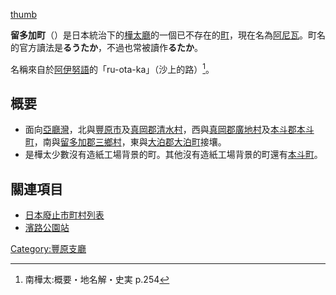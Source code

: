 {{unreferenced|time=2018-07-13T02:03:54+00:00}}
{{日本町村 (廢除)|
自治體名=留多加|
町村=町|
町村章=|
日文原名=留多加町|
平假名=るうたかちょう|
羅馬字拼音=Rūtaka-chō|
都道府縣=樺太廳|
廢除時間=1949年6月1日| 
廢除理由=放棄領土主權| 
廢除時處置=|
現在自治體=|
支廳=豐原支廳|
郡=留多加郡|
編號=|
面積=|
邊界未定=|
人口=7,295|
統計時間=1941年12月1日 |
自治體=|
樹=|
花=|
鳥=|
其他象徵物=|
其他象徵=|
郵遞區號=|
所在地=|
電話號碼=|
外部連結=|
經度=|
緯度=|
地圖=|
註記=|
}}
[[file:Rudaka_Town_Office.JPG|thumb]]

'''留多加町'''（{{jpn|j=留多加町|hg=るうたかちょう|rm=Rūtaka chō|f=y}}）是日本統治下的[[樺太廳|樺太廳]]的一個已不存在的[[町|町]]，現在名為[[阿尼瓦|阿尼瓦]]。町名的官方讀法是'''るうたか'''，不過也常被讀作'''るたか'''。

名稱來自於[[阿伊努語|阿伊努語]]的「ru-ota-ka」（沙上的路）<ref>南樺太:概要・地名解・史実 p.254</ref>。

==概要==
* 面向[[亞廳灣|亞廳灣]]，北與[[豐原市_(日本)|豐原市]]及[[真岡郡|真岡郡]][[清水村_(樺太廳)|清水村]]，西與[[真岡郡|真岡郡]][[廣地村|廣地村]]及[[本斗郡|本斗郡]][[本斗町|本斗町]]，南與[[留多加郡|留多加郡]][[三鄉村_(樺太廳)|三鄉村]]，東與[[大泊郡|大泊郡]][[大泊町|大泊町]]接壤。
*是樺太少數沒有造紙工場背景的町。其他沒有造紙工場背景的町還有[[本斗町|本斗町]]。

==關連項目==
*[[日本廢止市町村列表|日本廢止市町村列表]]
*[[濱路公園站|濱路公園站]]

{{豐原支廳}}
[[Category:豐原支廳|Category:豐原支廳]]